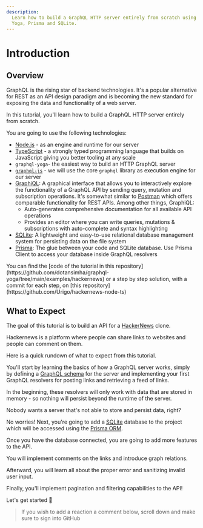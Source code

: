 ```yaml
---
description:
  Learn how to build a GraphQL HTTP server entirely from scratch using Node.js, TypeScript, GraphQL
  Yoga, Prisma and SQLite.
---
```



# Introduction

## Overview

GraphQL is the rising star of backend technologies. It's a popular alternative for REST as an API
design paradigm and is becoming the new standard for exposing the data and functionality of a web
server.

In this tutorial, you'll learn how to build a GraphQL HTTP server entirely from scratch.

You are going to use the following technologies:

- [Node.js](https://nodejs.org) - as an engine and runtime for our server
- [TypeScript](https://typescriptlang.org) - a strongly typed programming language that builds on
  JavaScript giving you better tooling at any scale
- `graphql-yoga`- the easiest way to build an HTTP GraphQL server
- [`graphql-js`](https://github.com/graphql/graphql-js) - we will use the core `graphql` library as
  execution engine for our server
- [GraphiQL](https://github.com/graphql/graphiql): A graphical interface that allows you to
  interactively explore the functionality of a GraphQL API by sending query, mutation and
  subscription operations. It's somewhat similar to [Postman](https://getpostman.com) which offers
  comparable functionality for REST APIs. Among other things, GraphiQL:
  - Auto-generates comprehensive documentation for all available API operations
  - Provides an editor where you can write queries, mutations & subscriptions with auto-complete and
    syntax highlighting
- [SQLite](https://sqlite.org): A lightweight and easy-to-use relational database management system
  for persisting data on the file system
- [Prisma](https://prisma.io): The glue between your code and SQLite database. Use Prisma Client to
  access your database inside GraphQL resolvers

<Callout>
  You can find the [code of the tutorial in this
  repository](https://github.com/dotansimha/graphql-yoga/tree/main/examples/hackernews) or a step by
  step solution, with a commit for each step, on [this
  repository](https://github.com/Urigo/hackernews-node-ts)
</Callout>

## What to Expect

The goal of this tutorial is to build an API for a [HackerNews](https://news.ycombinator.com) clone.

Hackernews is a platform where people can share links to websites and people can comment on them.

Here is a quick rundown of what to expect from this tutorial.

You'll start by learning the basics of how a GraphQL server works, simply by defining a
[GraphQL schema](https://prisma.io/blog/graphql-server-basics-the-schema-ac5e2950214e) for the
server and implementing your first GraphQL resolvers for posting links and retrieving a feed of
links.

In the beginning, these resolvers will only work with data that are stored in memory - so nothing
will persist beyond the runtime of the server.

Nobody wants a server that's not able to store and persist data, right?

No worries! Next, you're going to add a [SQLite](http://sqlite.org) database to the project which
will be accessed using the [Prisma ORM](https://prisma.io).

Once you have the database connected, you are going to add more features to the API.

You will implement comments on the links and introduce graph relations.

Afterward, you will learn all about the proper error and sanitizing invalid user input.

Finally, you'll implement pagination and filtering capabilities to the API!

Let's get started 🚀

> If you wish to add a reaction a comment below, scroll down and make sure to sign into GitHub
